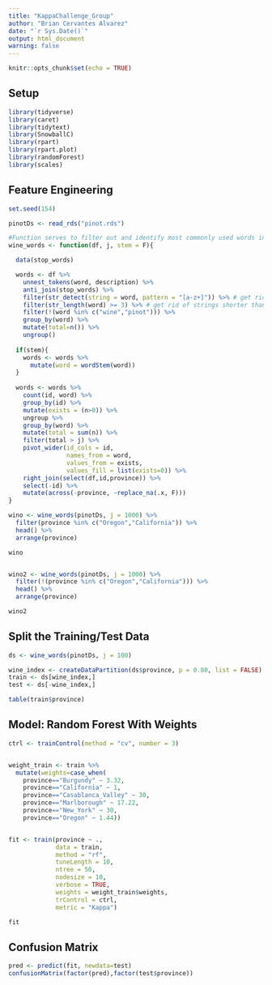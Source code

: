 ```yaml
---
title: "KappaChallenge_Group"
author: "Brian Cervantes Alvarez"
date: "`r Sys.Date()`"
output: html_document
warning: false
---
```


```r
knitr::opts_chunk$set(echo = TRUE)
```


## Setup
```r
library(tidyverse)
library(caret)
library(tidytext)
library(SnowballC)
library(rpart)
library(rpart.plot)
library(randomForest)
library(scales)
```

## Feature Engineering
```r
set.seed(154)

pinotDs <- read_rds("pinot.rds")

#Function serves to filter out and identify most commonly used words in description
wine_words <- function(df, j, stem = F){ 

  data(stop_words)

  words <- df %>%
    unnest_tokens(word, description) %>%
    anti_join(stop_words) %>%
    filter(str_detect(string = word, pattern = "[a-z+]")) %>% # get rid weird non alphas 
    filter(str_length(word) >= 3) %>% # get rid of strings shorter than 3 characters 
    filter(!(word %in% c("wine","pinot"))) %>%
    group_by(word) %>%
    mutate(total=n()) %>%
    ungroup()
  
  if(stem){
    words <- words %>% 
      mutate(word = wordStem(word))
  }
  
  words <- words %>% 
    count(id, word) %>% 
    group_by(id) %>% 
    mutate(exists = (n>0)) %>% 
    ungroup %>% 
    group_by(word) %>% 
    mutate(total = sum(n)) %>% 
    filter(total > j) %>% 
    pivot_wider(id_cols = id,
                names_from = word,
                values_from = exists,
                values_fill = list(exists=0)) %>% 
    right_join(select(df,id,province)) %>% 
    select(-id) %>% 
    mutate(across(-province, ~replace_na(.x, F)))
}

wino <- wine_words(pinotDs, j = 1000) %>% 
  filter(province %in% c("Oregon","California")) %>%
  head() %>% 
  arrange(province)

wino


wino2 <- wine_words(pinotDs, j = 1000) %>% 
  filter(!(province %in% c("Oregon","California"))) %>%
  head() %>% 
  arrange(province)

wino2
```


## Split the Training/Test Data

```r
ds <- wine_words(pinotDs, j = 100)

wine_index <- createDataPartition(ds$province, p = 0.80, list = FALSE)
train <- ds[wine_index,]
test <- ds[-wine_index,]

table(train$province)
```


## Model: Random Forest With Weights

```r
ctrl <- trainControl(method = "cv", number = 3)


weight_train <- train %>% 
  mutate(weights=case_when(
    province=="Burgundy" ~ 3.32,
    province=="California" ~ 1,
    province=="Casablanca_Valley" ~ 30,
    province=="Marlborough" ~ 17.22,
    province=="New_York" ~ 30,
    province=="Oregon" ~ 1.44))


fit <- train(province ~ .,
             data = train, 
             method = "rf",
             tuneLength = 10,
             ntree = 50,
             nodesize = 10,
             verbose = TRUE,
             weights = weight_train$weights,
             trControl = ctrl,
             metric = "Kappa")

fit

```

## Confusion Matrix

```r
pred <- predict(fit, newdata=test)
confusionMatrix(factor(pred),factor(test$province))
```
